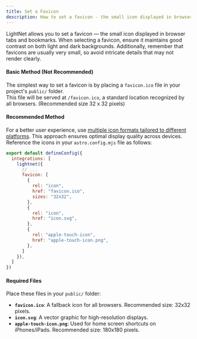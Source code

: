 ```yaml
---
title: Set a Favicon
description: How to set a favicon - the small icon displayed in browser tabs and bookmarks - in your LightNet Site.
---
```


LightNet allows you to set a favicon — the small icon displayed in browser tabs and bookmarks. 
When selecting a favicon, ensure it maintains good contrast on both light and dark backgrounds. 
Additionally, remember that favicons are usually very small, so avoid intricate details that may not render clearly.

#### Basic Method (Not Recommended)

The simplest way to set a favicon is by placing a `favicon.ico` file in your project's `public/` folder.  
This file will be served at `/favicon.ico`, a standard location recognized by all browsers. (Recommended size 32 x 32 pixels)

#### Recommended Method

For a better user experience, 
use [multiple icon formats tailored to different platforms](https://evilmartians.com/chronicles/how-to-favicon-in-2021-six-files-that-fit-most-needs). 
This approach ensures optimal display quality across devices. Reference the icons in your `astro.config.mjs` file as follows:

```js title="astro.config.mjs" ins={5-19}
export default defineConfig({
  integrations: [
    lightnet({
      // ...
      favicon: [
        {
          rel: "icon",
          href: "favicon.ico",
          sizes: "32x32",
        },
        {
          rel: "icon",
          href: "icon.svg",
        },
        {
          rel: "apple-touch-icon",
          href: "apple-touch-icon.png",
        },
      ]
    }),
  ]
})
```

#### Required Files

Place these files in your `public/` folder:

- **`favicon.ico`**: A fallback icon for all browsers. Recommended size: 32x32 pixels.
- **`icon.svg`**: A vector graphic for high-resolution displays. 
- **`apple-touch-icon.png`**: Used for home screen shortcuts on iPhones/iPads. Recommended size: 180x180 pixels.


